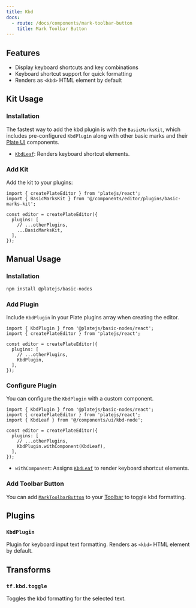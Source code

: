 ```yaml
---
title: Kbd
docs:
  - route: /docs/components/mark-toolbar-button
    title: Mark Toolbar Button
---
```


<ComponentPreview name="basic-marks-demo" />

<PackageInfo>

## Features

- Display keyboard shortcuts and key combinations
- Keyboard shortcut support for quick formatting
- Renders as `<kbd>` HTML element by default

</PackageInfo>

## Kit Usage

<Steps>

### Installation

The fastest way to add the kbd plugin is with the `BasicMarksKit`, which includes pre-configured `KbdPlugin` along with other basic marks and their [Plate UI](/docs/installation/plate-ui) components.

<ComponentSource name="basic-marks-kit" />

- [`KbdLeaf`](/docs/components/kbd-node): Renders keyboard shortcut elements.

### Add Kit

Add the kit to your plugins:

```tsx
import { createPlateEditor } from 'platejs/react';
import { BasicMarksKit } from '@/components/editor/plugins/basic-marks-kit';

const editor = createPlateEditor({
  plugins: [
    // ...otherPlugins,
    ...BasicMarksKit,
  ],
});
```

</Steps>

## Manual Usage

<Steps>

### Installation

```bash
npm install @platejs/basic-nodes
```

### Add Plugin

Include `KbdPlugin` in your Plate plugins array when creating the editor.

```tsx
import { KbdPlugin } from '@platejs/basic-nodes/react';
import { createPlateEditor } from 'platejs/react';

const editor = createPlateEditor({
  plugins: [
    // ...otherPlugins,
    KbdPlugin,
  ],
});
```

### Configure Plugin

You can configure the `KbdPlugin` with a custom component.

```tsx
import { KbdPlugin } from '@platejs/basic-nodes/react';
import { createPlateEditor } from 'platejs/react';
import { KbdLeaf } from '@/components/ui/kbd-node';

const editor = createPlateEditor({
  plugins: [
    // ...otherPlugins,
    KbdPlugin.withComponent(KbdLeaf),
  ],
});
```

- `withComponent`: Assigns [`KbdLeaf`](/docs/components/kbd-node) to render keyboard shortcut elements.

### Add Toolbar Button

You can add [`MarkToolbarButton`](/docs/components/mark-toolbar-button) to your [Toolbar](/docs/toolbar) to toggle kbd formatting.

</Steps>

## Plugins

### `KbdPlugin`

Plugin for keyboard input text formatting. Renders as `<kbd>` HTML element by default.

## Transforms

### `tf.kbd.toggle`

Toggles the kbd formatting for the selected text. 